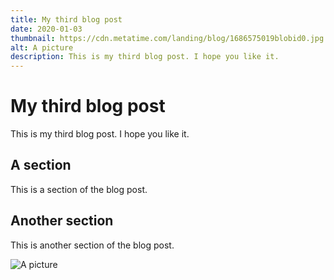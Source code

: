 ```yaml
---
title: My third blog post
date: 2020-01-03
thumbnail: https://cdn.metatime.com/landing/blog/1686575019blobid0.jpg
alt: A picture
description: This is my third blog post. I hope you like it.
---
```

# My third blog post

This is my third blog post. I hope you like it.

## A section

This is a section of the blog post.

## Another section

This is another section of the blog post.

![A picture](https://cdn.metatime.com/landing/blog/1686575019blobid0.jpg)